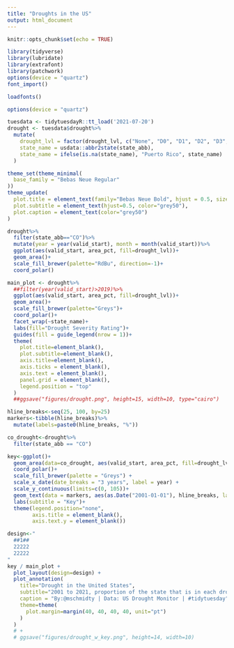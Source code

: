 ```yaml
---
title: "Droughts in the US"
output: html_document
---
```


```r
knitr::opts_chunk$set(echo = TRUE)
```


```r
library(tidyverse)
library(lubridate)
library(extrafont)
library(patchwork)
options(device = "quartz")
font_import()

loadfonts()

options(device = "quartz")

tuesdata <- tidytuesdayR::tt_load('2021-07-20')
drought <- tuesdata$drought%>%
  mutate(
    drought_lvl = factor(drought_lvl, c("None", "D0", "D1", "D2", "D3", "D4")),
    state_name = usdata::abbr2state(state_abb),
    state_name = ifelse(is.na(state_name), "Puerto Rico", state_name)
  )

theme_set(theme_minimal(
  base_family = "Bebas Neue Regular"
))
theme_update(
  plot.title = element_text(family="Bebas Neue Bold", hjust = 0.5, size=30),
  plot.subtitle = element_text(hjust=0.5, color="grey50"),
  plot.caption = element_text(color="grey50")
)
```

```r
drought%>%
  filter(state_abb=="CO")%>%
  mutate(year = year(valid_start), month = month(valid_start))%>%
  ggplot(aes(valid_start, area_pct, fill=drought_lvl))+
  geom_area()+
  scale_fill_brewer(palette="RdBu", direction=-1)+
  coord_polar()
```

```r

main_plot <- drought%>%
  ##filter(year(valid_start)>2019)%>%
  ggplot(aes(valid_start, area_pct, fill=drought_lvl))+
  geom_area()+
  scale_fill_brewer(palette="Greys")+
  coord_polar()+
  facet_wrap(~state_name)+
  labs(fill="Drought Severity Rating")+
  guides(fill = guide_legend(nrow = 1))+
  theme(
    plot.title=element_blank(),
    plot.subtitle=element_blank(),
    axis.title=element_blank(),
    axis.ticks = element_blank(),
    axis.text = element_blank(),
    panel.grid = element_blank(),
    legend.position = "top"
  )
  ##ggsave("figures/drought.png", height=15, width=10, type="cairo")

```

```r
hline_breaks<-seq(25, 100, by=25)
markers<-tibble(hline_breaks)%>%
  mutate(labels=paste0(hline_breaks, "%"))

co_drought<-drought%>%
  filter(state_abb == "CO")

key<-ggplot()+
  geom_area(data=co_drought, aes(valid_start, area_pct, fill=drought_lvl), alpha=0.4)+
  coord_polar()+
  scale_fill_brewer(palette = "Greys") +
  scale_x_date(date_breaks = "3 years", label = year) +
  scale_y_continuous(limits=c(0, 105))+
  geom_text(data = markers, aes(as.Date("2001-01-01"), hline_breaks, label =  labels, vjust=1.5), size=2)+
  labs(subtitle = "Key")+
  theme(legend.position="none",
        axis.title = element_blank(),
        axis.text.y = element_blank())
```

```r
design<-"
  ##1##
  22222
  22222
"
key / main_plot + 
  plot_layout(design=design) +
  plot_annotation(
    title="Drought in the United States",
    subtitle="2001 to 2021, proportion of the state that is in each drought severity rating.", 
    caption = "By:@mschmidty | Data: US Drought Monitor | #tidytuesday",
    theme=theme(
      plot.margin=margin(40, 40, 40, 40, unit="pt")
    )
  )
  # +
  # ggsave("figures/drought_w_key.png", height=14, width=10)
```



